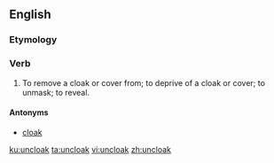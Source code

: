 ==English==

===Etymology===
{{prefix|un|cloak|lang=en}}

===Verb===
{{en-verb}}

# {{label|en|transitive}} To remove a cloak or cover from; to deprive of a cloak or cover; to unmask; to reveal.

====Antonyms====
* [[cloak]]

[[ku:uncloak]]
[[ta:uncloak]]
[[vi:uncloak]]
[[zh:uncloak]]